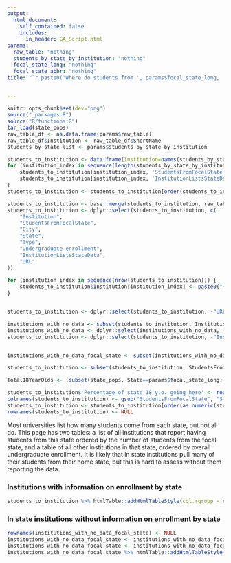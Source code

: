 ```yaml
---
output:
  html_document:
    self_contained: false
    includes:
      in_header: GA_Script.html
params:
  raw_table: "nothing"
  students_by_state_by_institution: "nothing"
  focal_state_long: "nothing"
  focal_state_abbr: "nothing"
title: "`r paste0('Where do students from ', params$focal_state_long, ' go?')`"


---
```



```r
knitr::opts_chunk$set(dev="png")
source("_packages.R")
source("R/functions.R")
tar_load(state_pops)
raw_table_df <- as.data.frame(params$raw_table)
raw_table_df$Institution <- raw_table_df$ShortName
students_by_state_list <- params$students_by_state_by_institution

students_to_institution <- data.frame(Institution=names(students_by_state_by_institution), StudentsFromFocalState=rep(0, length(students_by_state_by_institution)), InstitutionListsStateData = rep(FALSE,length(students_by_state_by_institution)))
for (institution_index in sequence(length(students_by_state_by_institution))) {
	students_to_institution[institution_index, 'StudentsFromFocalState'] <- as.numeric((students_by_state_by_institution[[institution_index]])[which(students_by_state_by_institution[[institution_index]]$State==params$focal_state_long),'Number of students'])
	students_to_institution[institution_index, 'InstitutionListsStateData'] <- ifelse(sum(as.numeric(students_by_state_by_institution[[institution_index]]$'Number of students'), na.rm=TRUE)==0, FALSE, TRUE)
}
students_to_institution <- students_to_institution[order(students_to_institution$Students, decreasing=TRUE),]

students_to_institution <- base::merge(students_to_institution, raw_table_df, by="Institution")
students_to_institution <- dplyr::select(students_to_institution, c(
	"Institution",
	"StudentsFromFocalState",
	"City",
	"State",
	"Type",
	"Undergraduate enrollment",
	"InstitutionListsStateData",
	"URL"
))

for (institution_index in sequence(nrow(students_to_institution))) {
	students_to_institution$Institution[institution_index] <- paste0("<a href='https://collegetables.info/", students_to_institution$URL[institution_index], "'>", students_to_institution$Institution[institution_index], "</a>")
}


students_to_institution <- dplyr::select(students_to_institution, -"URL")

institutions_with_no_data <- subset(students_to_institution, InstitutionListsStateData==FALSE)
institutions_with_no_data <- dplyr::select(institutions_with_no_data, -"InstitutionListsStateData")
students_to_institution <- dplyr::select(students_to_institution, -"InstitutionListsStateData")


institutions_with_no_data_focal_state <- subset(institutions_with_no_data, State==params$focal_state_abbr)

students_to_institution <- subset(students_to_institution, StudentsFromFocalState>0)

Total18YearOlds <- (subset(state_pops, State==params$focal_state_long))$Population_age_18

students_to_institution$'Percentage of state 18 y.o. going here' <- round(100*students_to_institution$StudentsFromFocalState/Total18YearOlds,4)
colnames(students_to_institution) <- gsub("StudentsFromFocalState", "Students from this state", colnames(students_to_institution))
students_to_institution <- students_to_institution[order(as.numeric(students_to_institution$"Students from this state"), decreasing=TRUE),]
rownames(students_to_institution) <- NULL

```

Most universities list how many students come from each state, but not all do. This page has two tables: a list of all institutions that report having students from this state ordered by the number of students from the focal state, and a table of all other institutions in that state, ordered by overall undergraduate enrollment. It is likely that in state institutions pull many of their students from their home state, but this is hard to assess without them reporting the data.

### Institutions with information on enrollment by state

```r

students_to_institution %>% htmlTable::addHtmlTableStyle(col.rgroup = c("none", "#F7F7F7")) %>%  htmlTable::addHtmlTableStyle(pos.caption = "bottom") %>% htmlTable::htmlTable(escape.html=FALSE, rnames=FALSE)
```



### In state institutions without information on enrollment by state

```r
rownames(institutions_with_no_data_focal_state) <- NULL
institutions_with_no_data_focal_state <- institutions_with_no_data_focal_state %>% dplyr::select(c("Institution", "City", "Type", "Undergraduate enrollment"))
institutions_with_no_data_focal_state <- institutions_with_no_data_focal_state[order(as.numeric(institutions_with_no_data_focal_state$'Undergraduate enrollment'), decreasing=TRUE),]
institutions_with_no_data_focal_state %>% htmlTable::addHtmlTableStyle(col.rgroup = c("none", "#F7F7F7")) %>%  htmlTable::addHtmlTableStyle(pos.caption = "bottom") %>% htmlTable::htmlTable(escape.html=FALSE, rnames=FALSE)
```